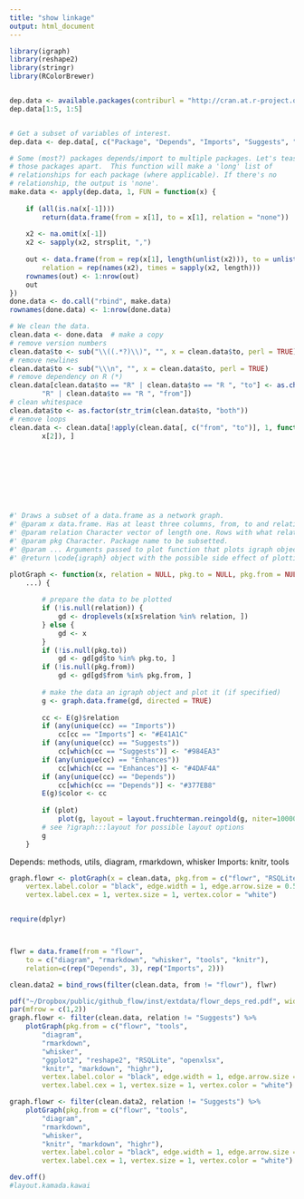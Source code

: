 ```yaml
---
title: "show linkage"
output: html_document
---
```



```r
library(igraph)
library(reshape2)
library(stringr)
library(RColorBrewer)


dep.data <- available.packages(contriburl = "http://cran.at.r-project.org/bin/windows/contrib/3.0")
dep.data[1:5, 1:5]


# Get a subset of variables of interest.
dep.data <- dep.data[, c("Package", "Depends", "Imports", "Suggests", "Enhances")]

# Some (most?) packages depends/import to multiple packages. Let's tease
# those packages apart.  This function will make a 'long' list of
# relationships for each package (where applicable). If there's no
# relationship, the output is 'none'.
make.data <- apply(dep.data, 1, FUN = function(x) {
	
	if (all(is.na(x[-1]))) 
		return(data.frame(from = x[1], to = x[1], relation = "none"))
	
	x2 <- na.omit(x[-1])
	x2 <- sapply(x2, strsplit, ",")
	
	out <- data.frame(from = rep(x[1], length(unlist(x2))), to = unlist(x2), 
		relation = rep(names(x2), times = sapply(x2, length)))
	rownames(out) <- 1:nrow(out)
	out
})
done.data <- do.call("rbind", make.data)
rownames(done.data) <- 1:nrow(done.data)

# We clean the data.
clean.data <- done.data  # make a copy
# remove version numbers
clean.data$to <- sub("\\((.*?)\\)", "", x = clean.data$to, perl = TRUE)
# remove newlines
clean.data$to <- sub("\\\n", "", x = clean.data$to, perl = TRUE)
# remove dependency on R (*)
clean.data[clean.data$to == "R" | clean.data$to == "R ", "to"] <- as.character(clean.data[clean.data$to == 
		"R" | clean.data$to == "R ", "from"])
# clean whitespace
clean.data$to <- as.factor(str_trim(clean.data$to, "both"))
# remove loops
clean.data <- clean.data[!apply(clean.data[, c("from", "to")], 1, function(x) x[1] == 
		x[2]), ]










```


```r
#' Draws a subset of a data.frame as a network graph.
#' @param x data.frame. Has at least three columns, from, to and relation.
#' @param relation Character vector of length one. Rows with what relation from column relation (see x) should be used?
#' @param pkg Character. Package name to be subsetted.
#' @param ... Arguments passed to plot function that plots igraph object.
#' @return \code{igraph} object with the possible side effect of plotting the object.

plotGraph <- function(x, relation = NULL, pkg.to = NULL, pkg.from = NULL, plot = TRUE, 
	...) {
		
		# prepare the data to be plotted
		if (!is.null(relation)) {
			gd <- droplevels(x[x$relation %in% relation, ])
		} else {
			gd <- x
		}
		if (!is.null(pkg.to)) 
			gd <- gd[gd$to %in% pkg.to, ]
		if (!is.null(pkg.from)) 
			gd <- gd[gd$from %in% pkg.from, ]
		
		# make the data an igraph object and plot it (if specified)
		g <- graph.data.frame(gd, directed = TRUE)
		
		cc <- E(g)$relation
		if (any(unique(cc) == "Imports")) 
			cc[cc == "Imports"] <- "#E41A1C"
		if (any(unique(cc) == "Suggests")) 
			cc[which(cc == "Suggests")] <- "#984EA3"
		if (any(unique(cc) == "Enhances")) 
			cc[which(cc == "Enhances")] <- "#4DAF4A"
		if (any(unique(cc) == "Depends")) 
			cc[which(cc == "Depends")] <- "#377EB8"
		E(g)$color <- cc
		
		if (plot) 
			plot(g, layout = layout.fruchterman.reingold(g, niter=10000, area=50*vcount(g)^2), ...)
		# see ?igraph:::layout for possible layout options
		g
	}

```



Depends: 
    methods,
    utils,
    diagram, 
    rmarkdown,
    whisker
Imports:
    knitr,
    tools



```r
graph.flowr <- plotGraph(x = clean.data, pkg.from = c("flowr", "RSQLite", "ggplot2", "reshape2", "diagram", "knitr", "openxlsx", 'plyr'),
	vertex.label.color = "black", edge.width = 1, edge.arrow.size = 0.5, 
	vertex.label.cex = 1, vertex.size = 1, vertex.color = "white")


require(dplyr)



flwr = data.frame(from = "flowr", 
	to = c("diagram", "rmarkdown", "whisker", "tools", "knitr"),
	relation=c(rep("Depends", 3), rep("Imports", 2)))

clean.data2 = bind_rows(filter(clean.data, from != "flowr"), flwr)

pdf("~/Dropbox/public/github_flow/inst/extdata/flowr_deps_red.pdf", width = 11, height = 8)
par(mfrow = c(1,2))
graph.flowr <- filter(clean.data, relation != "Suggests") %>%
	plotGraph(pkg.from = c("flowr", "tools", 
		"diagram", 
		"rmarkdown", 
		"whisker", 
		"ggplot2", "reshape2", "RSQLite", "openxlsx",
		"knitr", "markdown", "highr"),
		vertex.label.color = "black", edge.width = 1, edge.arrow.size = 0.5, 
		vertex.label.cex = 1, vertex.size = 1, vertex.color = "white")

graph.flowr <- filter(clean.data2, relation != "Suggests") %>%
	plotGraph(pkg.from = c("flowr", "tools", 
		"diagram", 
		"rmarkdown", 
		"whisker", 
		"knitr", "markdown", "highr"),
		vertex.label.color = "black", edge.width = 1, edge.arrow.size = 0.5, 
		vertex.label.cex = 1, vertex.size = 1, vertex.color = "white")

dev.off()
#layout.kamada.kawai

```
